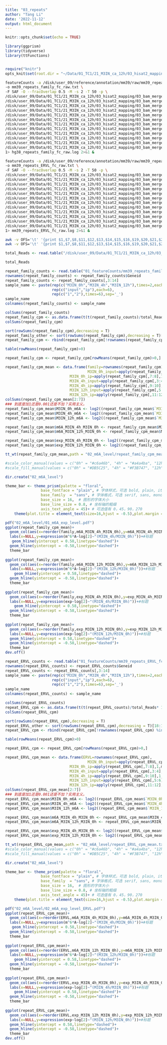 ```yaml
---
title: "03_repeats"
author: "Tang Li"
date: '2022-11-12'
output: html_document
---
```


```r
knitr::opts_chunk$set(echo = TRUE)

library(ggprism)
library(tidyverse)
library(ttFunctions)


require("knitr")
opts_knit$set(root.dir = "~/Data/01_TC1/21_M3IN_ca_12h/03_hisat2_mapping/06_repeats/")
```

```bash
featureCounts -a /disk/user_09/reference/annotation/mm39/raw/mm39_repeats_family.saf \
-o mm39_repeats_family_fc_raw.txt \
-F SAF -O --fracOverlap 0.5 -M -s 2 -T 50 -p \
/disk/user_09/Data/01_TC1/21_M3IN_ca_12h/03_hisat2_mapping/03_bam_merge/M3IN_0h_input_rep1.bam \
/disk/user_09/Data/01_TC1/21_M3IN_ca_12h/03_hisat2_mapping/03_bam_merge/M3IN_0h_input_rep2.bam \
/disk/user_09/Data/01_TC1/21_M3IN_ca_12h/03_hisat2_mapping/03_bam_merge/M3IN_4h_input_rep1.bam \
/disk/user_09/Data/01_TC1/21_M3IN_ca_12h/03_hisat2_mapping/03_bam_merge/M3IN_4h_input_rep2.bam \
/disk/user_09/Data/01_TC1/21_M3IN_ca_12h/03_hisat2_mapping/03_bam_merge/M3IN_12h_input_rep1.bam \
/disk/user_09/Data/01_TC1/21_M3IN_ca_12h/03_hisat2_mapping/03_bam_merge/M3IN_12h_input_rep2.bam \
/disk/user_09/Data/01_TC1/21_M3IN_ca_12h/03_hisat2_mapping/03_bam_merge/M3IN_0h_ip_rep1.bam \
/disk/user_09/Data/01_TC1/21_M3IN_ca_12h/03_hisat2_mapping/03_bam_merge/M3IN_0h_ip_rep2.bam \
/disk/user_09/Data/01_TC1/21_M3IN_ca_12h/03_hisat2_mapping/03_bam_merge/M3IN_4h_ip_rep1.bam \
/disk/user_09/Data/01_TC1/21_M3IN_ca_12h/03_hisat2_mapping/03_bam_merge/M3IN_4h_ip_rep2.bam \
/disk/user_09/Data/01_TC1/21_M3IN_ca_12h/03_hisat2_mapping/03_bam_merge/M3IN_12h_ip_rep1.bam \
/disk/user_09/Data/01_TC1/21_M3IN_ca_12h/03_hisat2_mapping/03_bam_merge/M3IN_12h_ip_rep2.bam \
1> hg38_repeats_family_fc_raw.log 2>&1 &

featureCounts -a /disk/user_09/reference/annotation/mm39/raw/mm39_repeats_ERVL.saf \
-o mm39_repeats_ERVL_fc_raw.txt \
-F SAF -O --fracOverlap 0.5 -M -s 2 -T 50 -p \
/disk/user_09/Data/01_TC1/21_M3IN_ca_12h/03_hisat2_mapping/03_bam_merge/M3IN_0h_input_rep1.bam \
/disk/user_09/Data/01_TC1/21_M3IN_ca_12h/03_hisat2_mapping/03_bam_merge/M3IN_0h_input_rep2.bam \
/disk/user_09/Data/01_TC1/21_M3IN_ca_12h/03_hisat2_mapping/03_bam_merge/M3IN_4h_input_rep1.bam \
/disk/user_09/Data/01_TC1/21_M3IN_ca_12h/03_hisat2_mapping/03_bam_merge/M3IN_4h_input_rep2.bam \
/disk/user_09/Data/01_TC1/21_M3IN_ca_12h/03_hisat2_mapping/03_bam_merge/M3IN_12h_input_rep1.bam \
/disk/user_09/Data/01_TC1/21_M3IN_ca_12h/03_hisat2_mapping/03_bam_merge/M3IN_12h_input_rep2.bam \
/disk/user_09/Data/01_TC1/21_M3IN_ca_12h/03_hisat2_mapping/03_bam_merge/M3IN_0h_ip_rep1.bam \
/disk/user_09/Data/01_TC1/21_M3IN_ca_12h/03_hisat2_mapping/03_bam_merge/M3IN_0h_ip_rep2.bam \
/disk/user_09/Data/01_TC1/21_M3IN_ca_12h/03_hisat2_mapping/03_bam_merge/M3IN_4h_ip_rep1.bam \
/disk/user_09/Data/01_TC1/21_M3IN_ca_12h/03_hisat2_mapping/03_bam_merge/M3IN_4h_ip_rep2.bam \
/disk/user_09/Data/01_TC1/21_M3IN_ca_12h/03_hisat2_mapping/03_bam_merge/M3IN_12h_ip_rep1.bam \
/disk/user_09/Data/01_TC1/21_M3IN_ca_12h/03_hisat2_mapping/03_bam_merge/M3IN_12h_ip_rep2.bam \
1> mm39_repeats_ERVL_fc_raw.log 2>&1 &

awk -v OFS='\t' '{print $1,$7,$8,$11,$12,$13,$14,$15,$16,$19,$20,$21,$22}' mm39_repeats_ERVL_fc_raw.txt > mm39_repeats_ERVL_fc_read.txt
awk -v OFS='\t' '{print $1,$7,$8,$11,$12,$13,$14,$15,$16,$19,$20,$21,$22}' mm39_repeats_family_fc_raw.txt > mm39_repeats_family_fc_read.txt
```

```r
total_Reads <- read.table("/disk/user_09/Data/01_TC1/21_M3IN_ca_12h/03_hisat2_mapping/03_bam_merge/flagstat/flagstat_num_summary.txt")$V1/2

total_Reads

repeat_family_counts <- read.table("01_featureCounts/mm39_repeats_family_fc_read.txt",header = T)
rownames(repeat_family_counts) <- repeat_family_counts$Geneid
repeat_family_counts <- repeat_family_counts[,3:14]
sample_name <- paste(rep(c("M3IN_0h","M3IN_4h","M3IN_12h"),times=2,each=2),
                     rep(c("input","ip"),each=6),
                     rep(c("1","2"),times=6),sep='_')
sample_name
colnames(repeat_family_counts) <- sample_name

colSums(repeat_family_counts)
repeat_family_cpm <- as.data.frame(t(t(repeat_family_counts)/total_Reads* 1000000))#参考cpm定义
colSums(repeat_family_cpm)

sort(rowSums(repeat_family_cpm),decreasing = T)
repeat_family_other <- sort(rowSums(repeat_family_cpm),decreasing = T)[18:62]
repeat_family_cpm <- rbind(repeat_family_cpm[!rownames(repeat_family_cpm) %in% names(repeat_family_other),],other=colSums(repeat_family_cpm[names(repeat_family_other),]))

table(rowMeans(repeat_family_cpm)>0)

repeat_family_cpm <- repeat_family_cpm[rowMeans(repeat_family_cpm)>0,]

repeat_family_cpm_mean <- data.frame(family=rownames(repeat_family_cpm),
                                     M3IN_0h_input=apply(repeat_family_cpm[,1:2],1,mean),
                             M3IN_0h_ip=apply(repeat_family_cpm[,7:8],1,mean),
                             M3IN_4h_input=apply(repeat_family_cpm[,3:4],1,mean),
                             M3IN_4h_ip=apply(repeat_family_cpm[,9:10],1,mean),
                             M3IN_12h_input=apply(repeat_family_cpm[,5:6],1,mean),
                             M3IN_12h_ip=apply(repeat_family_cpm[,11:12],1,mean))
colSums(repeat_family_cpm_mean[2:7])
### 到底是加1还是0.001还是不加？实用主义。
repeat_family_cpm_mean$M3IN_0h_m6A <- log2((repeat_family_cpm_mean$`M3IN_0h_ip`+1)/(repeat_family_cpm_mean$`M3IN_0h_input`+1))
repeat_family_cpm_mean$M3IN_4h_m6A <- log2((repeat_family_cpm_mean$`M3IN_4h_ip`+1)/(repeat_family_cpm_mean$`M3IN_4h_input`+1))
repeat_family_cpm_mean$M3IN_12h_m6A <- log2((repeat_family_cpm_mean$`M3IN_12h_ip`+1)/(repeat_family_cpm_mean$`M3IN_12h_input`+1))

repeat_family_cpm_mean$m6A_M3IN_4h_M3IN_0h <- repeat_family_cpm_mean$M3IN_4h_m6A-repeat_family_cpm_mean$M3IN_0h_m6A
repeat_family_cpm_mean$m6A_M3IN_12h_M3IN_0h <- repeat_family_cpm_mean$M3IN_12h_m6A-repeat_family_cpm_mean$M3IN_0h_m6A

repeat_family_cpm_mean$exp_M3IN_4h_M3IN_0h <- log2((repeat_family_cpm_mean$M3IN_4h_input+1)/(repeat_family_cpm_mean$M3IN_0h_input+1))
repeat_family_cpm_mean$exp_M3IN_12h_M3IN_0h <- log2((repeat_family_cpm_mean$M3IN_12h_input+1)/(repeat_family_cpm_mean$M3IN_0h_input+1))

tt_wt(repeat_family_cpm_mean,path = "02_m6A_level/repeat_family_cpm_mean.txt",row.names = F,col.names = T)

#scale_color_manual(values = c("0h" = "#c6a46b", "4h" = "#a4a4ba", "12h" = "#92adc1"))
#scale_fill_manual(values = c("0h" = "#DB5C25", "4h" = "#F3B747", "12h" = "#649541"))+

dir.create("02_m6A_level")

theme_bar <- theme_prism(palette = "floral",
                base_fontface = "plain", # 字体样式，可选 bold, plain, italic
                base_family  = "sans", # 字体格式，可选 serif, sans, mono, Arial等
                base_size = 16,  # 图形的字体大小
                base_line_size = 0.8, # 坐标轴的粗细
                axis_text_angle = 45)+ # 可选值有 0，45，90，270
    theme(plot.title = element_text(size=16,hjust = -0.5),plot.margin = unit(c(4.5,0.5,4.5,0.5),"cm"))

pdf("02_m6A_level/01_m6A_exp_level.pdf")
ggplot(repeat_family_cpm_mean)+
  geom_col(aes(x=reorder(family,m6A_M3IN_4h_M3IN_0h),y=m6A_M3IN_4h_M3IN_0h),fill="#DB5C25")+
  labs(x=NULL,y=expression(m^6*A~log[2]~"(M3IN_4h/M3IN_0h)"))+#标题
   geom_hline(yintercept = 0.58,linetype="dashed")+
  geom_hline(yintercept = -0.58,linetype="dashed")+
  theme_bar
    
ggplot(repeat_family_cpm_mean)+
  geom_col(aes(x=reorder(family,m6A_M3IN_12h_M3IN_0h),y=m6A_M3IN_12h_M3IN_0h),fill="#DB5C25")+
  labs(x=NULL,y=expression(m^6*A~log[2]~"(M3IN_12h/M3IN_0h)"))+#标题
    geom_hline(yintercept = 0.58,linetype="dashed")+
  geom_hline(yintercept = -0.58,linetype="dashed")+
  theme_bar
    
ggplot(repeat_family_cpm_mean)+
  geom_col(aes(x=reorder(family,exp_M3IN_4h_M3IN_0h),y=exp_M3IN_4h_M3IN_0h),fill="#c6a46b")+
  labs(x=NULL,y=expression(exp~log[2]~"(M3IN_4h/M3IN_0h)"))+#标题
    geom_hline(yintercept = 0.58,linetype="dashed")+
  geom_hline(yintercept = -0.58,linetype="dashed")+
  theme_bar
    
ggplot(repeat_family_cpm_mean)+
  geom_col(aes(x=reorder(family,exp_M3IN_12h_M3IN_0h),y=exp_M3IN_12h_M3IN_0h),fill="#c6a46b")+
  labs(x=NULL,y=expression(exp~log[2]~"(M3IN_12h/M3IN_0h)"))+#标题
  geom_hline(yintercept = 0.58,linetype="dashed")+
  geom_hline(yintercept = -0.58,linetype="dashed")+
  theme_bar
dev.off()

```

```r
repeat_ERVL_counts <- read.table("01_featureCounts/mm39_repeats_ERVL_fc_read.txt",header = T)
rownames(repeat_ERVL_counts) <- repeat_ERVL_counts$Geneid
repeat_ERVL_counts <- repeat_ERVL_counts[,3:14]
sample_name <- paste(rep(c("M3IN_0h","M3IN_4h","M3IN_12h"),times=2,each=2),
                     rep(c("input","ip"),each=6),
                     rep(c("1","2"),times=6),sep='_')
sample_name
colnames(repeat_ERVL_counts) <- sample_name

colSums(repeat_ERVL_counts)
repeat_ERVL_cpm <- as.data.frame(t(t(repeat_ERVL_counts)/total_Reads* 1000000))#参考cpm定义
colSums(repeat_ERVL_cpm)

sort(rowSums(repeat_ERVL_cpm),decreasing = T)
repeat_ERVL_other <- sort(rowSums(repeat_ERVL_cpm),decreasing = T)[18:116]
repeat_ERVL_cpm <- rbind(repeat_ERVL_cpm[!rownames(repeat_ERVL_cpm) %in% names(repeat_ERVL_other),],other=colSums(repeat_ERVL_cpm[names(repeat_ERVL_other),]))

table(rowMeans(repeat_ERVL_cpm)>0)

repeat_ERVL_cpm <- repeat_ERVL_cpm[rowMeans(repeat_ERVL_cpm)>0,]

repeat_ERVL_cpm_mean <- data.frame(ERVL=rownames(repeat_ERVL_cpm),
                                     M3IN_0h_input=apply(repeat_ERVL_cpm[,1:2],1,mean),
                             M3IN_0h_ip=apply(repeat_ERVL_cpm[,7:8],1,mean),
                             M3IN_4h_input=apply(repeat_ERVL_cpm[,3:4],1,mean),
                             M3IN_4h_ip=apply(repeat_ERVL_cpm[,9:10],1,mean),
                             M3IN_12h_input=apply(repeat_ERVL_cpm[,5:6],1,mean),
                             M3IN_12h_ip=apply(repeat_ERVL_cpm[,11:12],1,mean))
colSums(repeat_ERVL_cpm_mean[2:7])
### 到底是加1还是0.001还是不加？实用主义。
repeat_ERVL_cpm_mean$M3IN_0h_m6A <- log2((repeat_ERVL_cpm_mean$`M3IN_0h_ip`+1)/(repeat_ERVL_cpm_mean$`M3IN_0h_input`+1))
repeat_ERVL_cpm_mean$M3IN_4h_m6A <- log2((repeat_ERVL_cpm_mean$`M3IN_4h_ip`+1)/(repeat_ERVL_cpm_mean$`M3IN_4h_input`+1))
repeat_ERVL_cpm_mean$M3IN_12h_m6A <- log2((repeat_ERVL_cpm_mean$`M3IN_12h_ip`+1)/(repeat_ERVL_cpm_mean$`M3IN_12h_input`+1))

repeat_ERVL_cpm_mean$m6A_M3IN_4h_M3IN_0h <- repeat_ERVL_cpm_mean$M3IN_4h_m6A-repeat_ERVL_cpm_mean$M3IN_0h_m6A
repeat_ERVL_cpm_mean$m6A_M3IN_12h_M3IN_0h <- repeat_ERVL_cpm_mean$M3IN_12h_m6A-repeat_ERVL_cpm_mean$M3IN_0h_m6A

repeat_ERVL_cpm_mean$exp_M3IN_4h_M3IN_0h <- log2((repeat_ERVL_cpm_mean$M3IN_4h_input+1)/(repeat_ERVL_cpm_mean$M3IN_0h_input+1))
repeat_ERVL_cpm_mean$exp_M3IN_12h_M3IN_0h <- log2((repeat_ERVL_cpm_mean$M3IN_12h_input+1)/(repeat_ERVL_cpm_mean$M3IN_0h_input+1))

tt_wt(repeat_ERVL_cpm_mean,path = "02_m6A_level/repeat_ERVL_cpm_mean.txt",row.names = F,col.names = T)
#scale_color_manual(values = c("0h" = "#c6a46b", "4h" = "#a4a4ba", "12h" = "#92adc1"))
#scale_fill_manual(values = c("0h" = "#DB5C25", "4h" = "#F3B747", "12h" = "#649541"))+

dir.create("02_m6A_level")

theme_bar <- theme_prism(palette = "floral",
                base_fontface = "plain", # 字体样式，可选 bold, plain, italic
                base_family  = "sans", # 字体格式，可选 serif, sans, mono, Arial等
                base_size = 16,  # 图形的字体大小
                base_line_size = 0.8, # 坐标轴的粗细
                axis_text_angle = 45)+ # 可选值有 0，45，90，270
    theme(plot.title = element_text(size=16,hjust = -0.5),plot.margin = unit(c(4.5,0.5,4.5,0.5),"cm"))

pdf("02_m6A_level/02_m6A_exp_level_ERVL.pdf")
ggplot(repeat_ERVL_cpm_mean)+
  geom_col(aes(x=reorder(ERVL,m6A_M3IN_4h_M3IN_0h),y=m6A_M3IN_4h_M3IN_0h),fill="#DB5C25")+
  labs(x=NULL,y=expression(m^6*A~log[2]~"(M3IN_4h/M3IN_0h)"))+#标题
   geom_hline(yintercept = 0.58,linetype="dashed")+
  geom_hline(yintercept = -0.58,linetype="dashed")+
  theme_bar
    
ggplot(repeat_ERVL_cpm_mean)+
  geom_col(aes(x=reorder(ERVL,m6A_M3IN_12h_M3IN_0h),y=m6A_M3IN_12h_M3IN_0h),fill="#DB5C25")+
  labs(x=NULL,y=expression(m^6*A~log[2]~"(M3IN_12h/M3IN_0h)"))+#标题
    geom_hline(yintercept = 0.58,linetype="dashed")+
  geom_hline(yintercept = -0.58,linetype="dashed")+
  theme_bar
    
ggplot(repeat_ERVL_cpm_mean)+
  geom_col(aes(x=reorder(ERVL,exp_M3IN_4h_M3IN_0h),y=exp_M3IN_4h_M3IN_0h),fill="#c6a46b")+
  labs(x=NULL,y=expression(exp~log[2]~"(M3IN_4h/M3IN_0h)"))+#标题
    geom_hline(yintercept = 0.58,linetype="dashed")+
  geom_hline(yintercept = -0.58,linetype="dashed")+
  theme_bar
    
ggplot(repeat_ERVL_cpm_mean)+
  geom_col(aes(x=reorder(ERVL,exp_M3IN_12h_M3IN_0h),y=exp_M3IN_12h_M3IN_0h),fill="#c6a46b")+
  labs(x=NULL,y=expression(exp~log[2]~"(M3IN_12h/M3IN_0h)"))+#标题
  geom_hline(yintercept = 0.58,linetype="dashed")+
  geom_hline(yintercept = -0.58,linetype="dashed")+
  theme_bar
dev.off()

```







